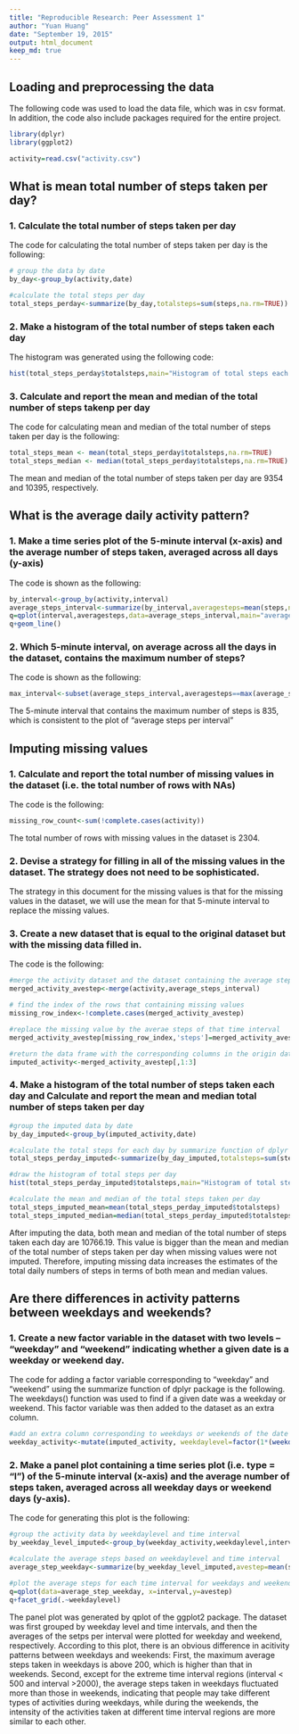 ```yaml
---
title: "Reproducible Research: Peer Assessment 1"
author: "Yuan Huang"
date: "September 19, 2015"
output: html_document
keep_md: true
---
```



## Loading and preprocessing the data
The following code was used to load the data file, which was in csv format. In addition, the code also include packages required for the entire project.

```r
library(dplyr)
library(ggplot2)

activity=read.csv("activity.csv")
```


## What is mean total number of steps taken per day?
### 1. Calculate the total number of steps taken per day
The code for calculating the total number of steps taken per day is the following:
```r
# group the data by date
by_day<-group_by(activity,date)

#calculate the total steps per day
total_steps_perday<-summarize(by_day,totalsteps=sum(steps,na.rm=TRUE))
```

### 2. Make a histogram of the total number of steps taken each day
The histogram was generated using the following code: 
```r
hist(total_steps_perday$totalsteps,main="Histogram of total steps each day",xlab="total steps each day")
```

### 3. Calculate and report the mean and median of the total number of steps takenp per day
The code for calculating mean and median of the total number of steps taken per day is the following: 
```r
total_steps_mean <- mean(total_steps_perday$totalsteps,na.rm=TRUE)
total_steps_median <- median(total_steps_perday$totalsteps,na.rm=TRUE)
```
The mean and median of the total number of steps taken per day are 
9354 and 10395, respectively.


## What is the average daily activity pattern?
### 1. Make a time series plot of the 5-minute interval (x-axis) and the average number of steps taken, averaged across all days (y-axis)
The code is shown as the following:
```r
by_interval<-group_by(activity,interval)
average_steps_interval<-summarize(by_interval,averagesteps=mean(steps,na.rm=TRUE))
q=qplot(interval,averagesteps,data=average_steps_interval,main="average steps per interval", xlab="interval index", ylab="average steps")
q+geom_line()
```

### 2. Which 5-minute interval, on average across all the days in the dataset, contains the maximum number of steps?
The code is shown as the following:
```r
max_interval<-subset(average_steps_interval,averagesteps==max(average_steps_interval$averagesteps))$interval
```
The 5-minute interval that contains the maximum number of steps is 835, which is consistent to the plot of "average steps per interval"

## Imputing missing values
### 1. Calculate and report the total number of missing values in the dataset (i.e. the total number of rows with NAs)
The code is the following:
```r
missing_row_count<-sum(!complete.cases(activity))
```
The total number of rows with missing values in the dataset is 2304.

### 2. Devise a strategy for filling in all of the missing values in the dataset. The strategy does not need to be sophisticated.
The strategy in this document for the missing values is that for the  missing values in the dataset, we will use the mean for that 5-minute interval to replace the missing values.

### 3. Create a new dataset that is equal to the original dataset but with the missing data filled in.
The code is the following:
```r
#merge the activity dataset and the dataset containing the average steps for each time interval
merged_activity_avestep<-merge(activity,average_steps_interval)

# find the index of the rows that containing missing values
missing_row_index<-!complete.cases(merged_activity_avestep)

#replace the missing value by the averae steps of that time interval
merged_activity_avestep[missing_row_index,'steps']=merged_activity_avestep[missing_row_index,'averagesteps']

#return the data frame with the corresponding columns in the origin dataset
imputed_activity<-merged_activity_avestep[,1:3]
```
### 4. Make a histogram of the total number of steps taken each day and Calculate and report the mean and median total number of steps taken per day
```r
#group the imputed data by date
by_day_imputed<-group_by(imputed_activity,date)

#calculate the total steps for each day by summarize function of dplyr package
total_steps_perday_imputed<-summarize(by_day_imputed,totalsteps=sum(steps))

#draw the histogram of total steps per day
hist(total_steps_perday_imputed$totalsteps,main="Histogram of total steps each day",xlab="total steps each day")

#calculate the mean and median of the total steps taken per day
total_steps_imputed_mean=mean(total_steps_perday_imputed$totalsteps)
total_steps_imputed_median=median(total_steps_perday_imputed$totalsteps)
```                                  
After imputing the data, both mean and median of the total number of steps taken each day are 10766.19. This value is bigger than the mean and median of the total number of steps taken per day when missing values were not imputed. Therefore, imputing missing data increases the estimates of the total daily numbers of steps in terms of both mean and median values.


## Are there differences in activity patterns between weekdays and weekends?
### 1. Create a new factor variable in the dataset with two levels – “weekday” and “weekend” indicating whether a given date is a weekday or weekend day.
The code for adding a factor variable corresponding to "weekday" and "weekend" using the summarize function of dplyr package is the following. The weekdays() function was used to find if a given date was a weekday or weekend. This factor variable was then added to the dataset as an extra column.
```r
#add an extra column corresponding to weekdays or weekends of the date
weekday_activity<-mutate(imputed_activity, weekdaylevel=factor(1*(weekdays(as.Date(date),abbreviate=TRUE) %in% c('Sun','Sat')),labels = c("Weekday","weekend")))
```
### 2. Make a panel plot containing a time series plot (i.e. type = "l") of the 5-minute interval (x-axis) and the average number of steps taken, averaged across all weekday days or weekend days (y-axis).
The code for generating this plot is the following:
```r
#group the activity data by weekdaylevel and time interval
by_weekday_level_imputed<-group_by(weekday_activity,weekdaylevel,interval)

#calculate the average steps based on weekdaylevel and time interval
average_step_weekday<-summarize(by_weekday_level_imputed,avestep=mean(steps))

#plot the average steps for each time interval for weekdays and weekends, respectively.
q=qplot(data=average_step_weekday, x=interval,y=avestep)
q+facet_grid(.~weekdaylevel)
```

The panel plot was generated by qplot of the ggplot2 package. The dataset was first grouped by weekday level and time intervals, and then the averages of the setps per interval were plotted for weekday and weekend, respectively. According to this plot, there is an obvious difference in acitivity patterns between weekdays and weekends: 
First, the maximum average steps taken in weekdays is above 200, which is higher than that in weekends. Second, except for the extreme time interval regions (interval < 500 and interval >2000), the average steps taken in weekdays fluctuated more than those in weekends, indicating that people may take different types of activities during weekdays, while during the weekends, the intensity of the activities taken at different time interval regions are more similar to each other. 

